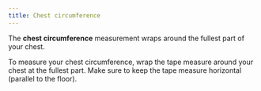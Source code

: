 ```yaml
---
title: Chest circumference
---
```


The **chest circumference** measurement wraps around the fullest part of your chest.

To measure your chest circumference, wrap the tape measure around your chest at the fullest part.
Make sure to keep the tape measure horizontal (parallel to the floor).

<MeasurementImage />
